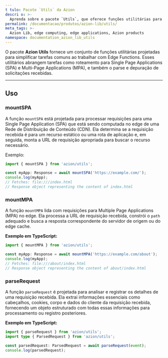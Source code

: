 ```yaml
---
t tulo: Pacote `Utils` da Azion
descri o: >-
  Aprenda sobre o pacote `Utils`, que oferece funções utilitárias para Edge Functions.
permalink: /documentacao/produtos/azion-lib/utils/
meta_tags: >-
  Azion Lib, edge computing, edge applications, Azion products
namespace: documentation_azion_lib_utils
---
```



O pacote **Azion Utils** fornece um conjunto de funções utilitárias projetadas para simplificar tarefas comuns ao trabalhar com Edge Functions. Esses utilitários abrangem tarefas como roteamento para Single Page Applications (SPA) e Multi-Page Applications (MPA), e também o parse e depuração de solicitações recebidas.

<LinkButton link="/pt-br/documentacao/produtos/azion-lib/overview" label="Ir para a visão geral das Azion Libraries" severity="secondary" target="_blank" />

---

## Uso

### mountSPA

A função `mountSPA` está projetada para processar requisições para uma Single Page Application (SPA) que está sendo computada no edge de uma Rede de Distribuição de Conteúdo (CDN). Ela determina se a requisição recebida é para um recurso estático ou uma rota de aplicação e, em seguida, monta a URL de requisição apropriada para buscar o recurso necessário.

Exemplo:

```typescript
import { mountSPA } from 'azion/utils';

const myApp: Response = await mountSPA('https://example.com/');
console.log(myApp);
// Fetches: file:///index.html
// Response object representing the content of index.html
```

### mountMPA

A função `mountMPA` lida com requisições para Multiple Page Applications (MPA) no edge. Ela processa a URL de requisição recebida, constrói o `path` adequado e busca a resposta correspondente do servidor de origem ou do edge cache.

**Exemplo em TypeScript:**

```typescript
import { mountMPA } from 'azion/utils';

const myApp: Response = await mountMPA('https://example.com/about');
console.log(myApp);
// Fetches: file:///about/index.html
// Response object representing the content of about/index.html
```

### parseRequest

A função `parseRequest` é projetada para analisar e registrar os detalhes de uma requisição recebida. Ela extrai informações essenciais como cabeçalhos, cookies, corpo e dados do cliente da requisição recebida, fornecendo um objeto estruturado com todas essas informações para processamento ou registro posteriores.

**Exemplo em TypeScript:**

```typescript
import { parseRequest } from 'azion/utils';
import type { ParsedRequest } from 'azion/utils';

const parsedRequest: ParsedRequest = await parseRequest(event);
console.log(parsedRequest);
```
